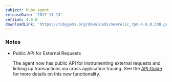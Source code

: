 ```yaml
---
subject: Ruby agent
releaseDate: '2017-11-13'
version: 4.6.0
downloadLink: 'https://rubygems.org/downloads/newrelic_rpm-4.6.0.338.gem'
---
```


### Notes

* Public API for External Requests

  The agent now has public API for instrumenting external requests and linking up transactions via cross application tracing. See the [API Guide](https://docs.newrelic.com/docs/agents/ruby-agent/customization/ruby-agent-api-guide#externals) for more details on this new functionality.

